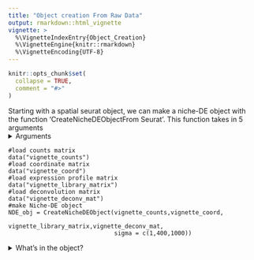 ```yaml
---
title: "Object creation From Raw Data"
output: rmarkdown::html_vignette
vignette: >
  %\VignetteIndexEntry{Object_Creation}
  %\VignetteEngine{knitr::rmarkdown}
  %\VignetteEncoding{UTF-8}
---
```


```r
knitr::opts_chunk$set(
  collapse = TRUE,
  comment = "#>"
)
```

Starting with a spatial seurat object, we can make a niche-DE object with the function 'CreateNicheDEObjectFrom Seurat'. This function takes in 5 arguments
<details>
  <summary>Arguments</summary>
  
  + counts mat: A counts matrix. The dimension should be #cells/spots by #genes.
  + coordinate mat: Coordinate matrix. Dimension should be #cells/spots by 2. Make sure that rownames match that of the counts matrix. The coordinates are scaled such that the median nearest neighbor distance is 100.
  + library mat: The average expression profile matrix calculated from a reference dataset.
  + deconv mat: The deconvolution matrix for the spatial dataset. The dimension should be #spots/cells by #cell types
  + sigma: A list of kernel bandwidths to use for effective niche calculation
  
  </details>

```
#load counts matrix
data("vignette_counts")
#load coordinate matrix
data("vignette_coord")
#load expression profile matrix
data("vignette_library_matrix")
#load deconvolution matrix
data("vignette_deconv_mat")
#make Niche-DE object
NDE_obj = CreateNicheDEObject(vignette_counts,vignette_coord,
                              vignette_library_matrix,vignette_deconv_mat,
                              sigma = c(1,400,1000))

```

<details>
  <summary>What's in the object?</summary>

We see that their are 14 slots, 10 of which are populated when making the nicheDE object. Here we will explain what each slot should contain, except for the ones prefixed by niche_DE.

+ counts: The RNA count data of the spatial transcriptomics dataset. The dimension will be #cells/spots by #genes.Genes are filtered out if they do not exist within the scrna-seq reference dataset.
+ coord: The spatial coordinates matrix of the spatial transcriptomics dataset. It is scaled such that the median nearest neighbor distance is 100.
+ sigma: The kernel bandwidth(s) chosen for calculating the effective niche. Recommended values will be discussed shortly.
+ num_cells: A #cells/spots by #cell types matrix indicating the estimated number of cells of each cell type in each spot. 
+ effective_niche: A list whose length is equal to the length of sigma. Each element of the list is a matrix of dimension #cells/spots by #cell types that measures how many of each cell type is in a given cell/spot's neighborhood. For more information, please read the manuscript.
+ ref_expr: The average expression profile matrix. The dimension is #cell types by #genes. Each row gives the average expression of each gene for a given cell type based on the reference dataset supplied.
+ null_expected_expression: The expected expression profile for each cell/spot given its cell type deconvolution and library size. It is of dimension #cells/spots by #genes.
+ cell_names: The name of each cell. This will be used if the use wants to filter cells via the function 'Filter'
+ gene_names: The gene names.
+ batch_ID: The batch ID for each cell/spot. This will be used when merging objects.
+ spot_distance: The mean distance between a cell/spot and its nearest neighbor.This value can be used to inform the choice of sigma.
+ scale: The scaling to convert our coordinates back to their original scale

</details>

